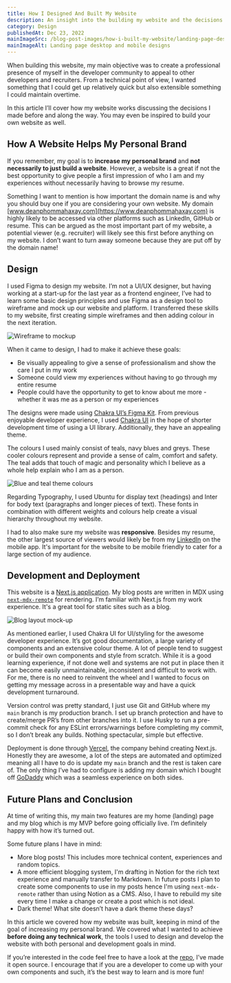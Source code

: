 ```yaml
---
title: How I Designed And Built My Website
description: An insight into the building my website and the decisions I made to achieve my website's goals.
category: Design
publishedAt: Dec 23, 2022
mainImageSrc: /blog-post-images/how-i-built-my-website/landing-page-desktop-and-mobile.png
mainImageAlt: Landing page desktop and mobile designs
---
```


When building this website, my main objective was to create a professional presence of myself in the developer community to appeal to other developers and recruiters. From a technical point of view, I wanted something that I could get up relatively quick but also extensible something I could maintain overtime.

In this article I’ll cover how my website works discussing the decisions I made before and along the way. You may even be inspired to build your own website as well.

## How A Website Helps My Personal Brand

If you remember, my goal is to **increase my personal brand** and **not necessarily to just build a website**. However, a website is a great if not the best opportunity to give people a first impression of who I am and my experiences without necessarily having to browse my resume.

Something I want to mention is how important the domain name is and why you should buy one if you are considering your own website. My domain [www.deanphommahaxay.com](https://www.deanphommahaxay.com) is highly likely to be accessed via other platforms such as LinkedIn, GitHub or resume. This can be argued as the most important part of my website, a potential viewer (e.g. recruiter) will likely see this first before anything on my website. I don’t want to turn away someone because they are put off by the domain name!

## Design

I used Figma to design my website. I’m not a UI/UX designer, but having working at a start-up for the last year as a frontend engineer, I’ve had to learn some basic design principles and use Figma as a design tool to wireframe and mock up our website and platform. I transferred these skills to my website, first creating simple wireframes and then adding colour in the next iteration.

![Wireframe to mockup](/blog-post-images/how-i-built-my-website/wireframe-to-mockup.png)

When it came to design, I had to make it achieve these goals:

- Be visually appealing to give a sense of professionalism and show the care I put in my work
- Someone could view my experiences without having to go through my entire resume
- People could have the opportunity to get to know about me more - whether it was me as a person or my experiences

The designs were made using [Chakra UI’s Figma Kit](https://www.figma.com/community/file/971408767069651759). From previous enjoyable developer experience, I used [Chakra UI](https://chakra-ui.com/) in the hope of shorter development time of using a UI library. Additionally, they have an appealing theme.

The colours I used mainly consist of teals, navy blues and greys. These cooler colours represent and provide a sense of calm, comfort and safety. The teal adds that touch of magic and personality which I believe as a whole help explain who I am as a person.

![Blue and teal theme colours](/blog-post-images/how-i-built-my-website/theme-teals-and-blue.png)

Regarding Typography, I used Ubuntu for display text (headings) and Inter for body text (paragraphs and longer pieces of text). These fonts in combination with different weights and colours help create a visual hierarchy throughout my website.

I had to also make sure my website was **responsive**. Besides my resume, the other largest source of viewers would likely be from my [LinkedIn](https://www.linkedin.com/in/dean-phommahaxay/) on the mobile app. It's important for the website to be mobile friendly to cater for a large section of my audience.

## Development and Deployment

This website is a [Next.js application](https://nextjs.org/). My blog posts are written in MDX using [`next-mdx-remote`](https://github.com/hashicorp/next-mdx-remote) for rendering. I’m familiar with Next.js from my work experience. It's a great tool for static sites such as a blog.

![Blog layout mock-up](/blog-post-images/how-i-built-my-website/blog-layout-mockup.png)

As mentioned earlier,  I used Chakra UI for UI/styling for the awesome developer experience. It’s got good documentation, a large variety of components and an extensive colour theme. A lot of people tend to suggest or build their own components and style from scratch. While it is a good learning experience, if not done well and systems are not put in place then it can become easily unmaintainable, inconsistent and difficult to work with. For me, there is no need to reinvent the wheel and I wanted to focus on getting my message across in a presentable way and have a quick development turnaround.

Version control was pretty standard, I just use Git and GitHub where my `main` branch is my production branch. I set up branch protection and have to create/merge PR’s from other branches into it. I use Husky to run a pre-commit check for any ESLint errors/warnings before completing my commit, so I don’t break any builds. Nothing spectacular, simple but effective.

Deployment is done through [Vercel](https://vercel.com/), the company behind creating Next.js. Honestly they are awesome, a lot of the steps are automated and optimized meaning all I have to do is update my `main` branch and the rest is taken care of. The only thing I’ve had to configure is adding my domain which I bought off [GoDaddy](https://www.godaddy.com/) which was a seamless experience on both sides.

## Future Plans and Conclusion

At time of writing this, my main two features are my home (landing) page and my blog which is my MVP before going officially live. I’m definitely happy with how it’s turned out.

Some future plans I have in mind:

- More blog posts! This includes more technical content, experiences and random topics.
- A more efficient blogging system, I'm drafting in Notion for the rich text experience and manually transfer to Markdown. In future posts I plan to create some components to use in my posts hence I'm using `next-mdx-remote` rather than using Notion as a CMS. Also, I have to rebuild my site every time I make a change or create a post which is not ideal.
- Dark theme! What site doesn’t have a dark theme these days?

In this article we covered how my website was built, keeping in mind of the goal of increasing my personal brand. We covered what I wanted to achieve **before doing any technical work**, the tools I used to design and develop the website with both personal and development goals in mind.

If you’re interested in the code feel free to have a look at the [repo](https://github.com/dphogit/dean-phommahaxay), I’ve made it open source. I encourage that if you are a developer to come up with your own components and such, it’s the best way to learn and is more fun!

